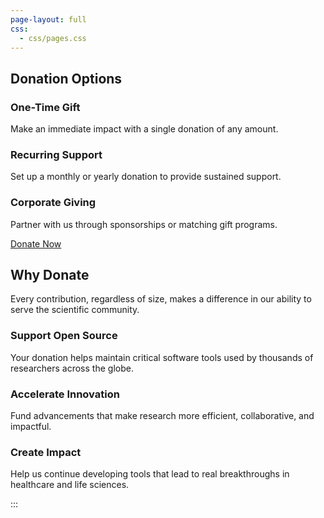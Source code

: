```yaml
---
page-layout: full
css:
  - css/pages.css
---
```




:::{.container .my-5}


## Donation Options {#donation-options}

:::{.donate-options-container}
:::{.row}
:::{.col-md-4 .mb-3}
### <i class="bi bi-cash-coin donate-option-icon"></i> One-Time Gift
Make an immediate impact with a single donation of any amount.
:::
:::{.col-md-4 .mb-3}
### <i class="bi bi-calendar-check donate-option-icon"></i> Recurring Support
Set up a monthly or yearly donation to provide sustained support.
:::
:::{.col-md-4 .mb-3}
### <i class="bi bi-building donate-option-icon"></i> Corporate Giving
Partner with us through sponsorships or matching gift programs.
:::
:::

<a href="mailto:info@clsfoundation.org?subject=Donation%20Inquiry&body=I'm%20interested%20in%20making%20a%20donation%20to%20the%20Computational%20Life%20Sciences%20Foundation." class="btn btn-lg rounded-pill donate-button">Donate Now</a>
:::
:::





## Why Donate

Every contribution, regardless of size, makes a difference in our ability to serve the scientific community.

:::{.row}
:::{.col-md-4 .mb-4}
:::{.donate-reason-card}
### <i class="bi bi-code-slash donate-option-icon"></i> Support Open Source
Your donation helps maintain critical software tools used by thousands of researchers across the globe.
:::
:::

:::{.col-md-4 .mb-4}
:::{.donate-reason-card}
### <i class="bi bi-lightbulb donate-option-icon"></i> Accelerate Innovation
Fund advancements that make research more efficient, collaborative, and impactful.
:::
:::

:::{.col-md-4 .mb-4}
:::{.donate-reason-card}
### <i class="bi bi-graph-up donate-option-icon"></i> Create Impact
Help us continue developing tools that lead to real breakthroughs in healthcare and life sciences.
:::
:::
:::

:::